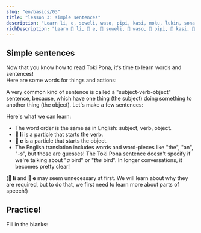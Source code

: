 ```yaml
---
slug: "en/basics/03"
title: "lesson 3: simple sentences"
description: "Learn li, e, soweli, waso, pipi, kasi, moku, lukin, sona!"
richDescription: "Learn 󱤧 li, 󱤉 e, 󱥢 soweli, 󱥴 waso, 󱥑 pipi, 󱤗 kasi, 󱤶 moku, 󱤮 lukin, 󱥡 sona!"
---
```



## Simple sentences

Now that you know how to read Toki Pona, it's time to learn words and sentences!  
Here are some words for things and actions:

<List>
  <Word sl="soweli" m="land animal, like a cat, dog, cow, mouse, elephant" />
  <Word sl="waso" m="bird, like a pigeon, goose, owl" />
  <Word sl="pipi" m="insect, like a beetle, ant, butterfly, spider" />
  <Word sl="kasi" m="plant, like a clover, birch tree, cactus, moss" />
  <Word sl="moku" m="to consume" />
  <Word sl="lukin" m="to see" />
  <Word sl="sona" m="to know" />
</List>

A very common kind of sentence is called a "subject-verb-object" sentence, because, which have one thing (the subject) doing something to another thing (the object). Let's make a few sentences:

<List>
  <Sentence sl="soweli li moku e kasi." m="The animal eats plants." />
  <Sentence sl="waso li moku e pipi." m="The bird eats bugs." />
  <Sentence sl="pipi li lukin e soweli." m="The insect sees an animal." />
  <Sentence sl="waso li sona e kasi." m="The bird knows the tree." />
</List>

Here's what we can learn:

- The word order is the same as in English: subject, verb, object.
- **󱤧 li** is a particle that starts the verb.
- **󱤉 e** is a particle that starts the object.
- The English translation includes words and word-pieces like "the", "an", "-s", but those are guesses! The Toki Pona sentence doesn't specify if we're talking about "_a_ bird" or "_the_ bird". In longer conversations, it becomes pretty clear!

(**󱤧 li** and **󱤉 e** may seem unnecessary at first. We will learn about why they are required, but to do that, we first need to learn more about parts of speech!)

## Practice!

Fill in the blanks:

<List>
  <Sentence
    sl="soweli li sona e pipi."
    m="The animal knows the bug."
    hide="m"
  />
  <Sentence sl="pipi li moku e kasi." m="The bug eats plants." hide="sl" />
  <Sentence sl="waso li lukin e kasi." m="The bird sees plants." hide="sp" />
  <Sentence
    sl="waso li sona e soweli."
    m="The bird knows the animal."
    hide="sl"
  />
</List>
